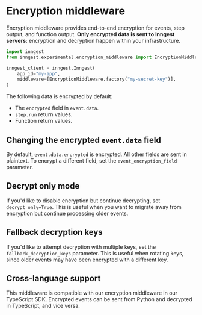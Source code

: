 # Encryption middleware

Encryption middleware provides end-to-end encryption for events, step output, and function output. **Only encrypted data is sent to Inngest servers**: encryption and decryption happen within your infrastructure.

```py
import inngest
from inngest.experimental.encryption_middleware import EncryptionMiddleware

inngest_client = inngest.Inngest(
    app_id="my-app",
    middleware=[EncryptionMiddleware.factory("my-secret-key")],
)
```

The following data is encrypted by default:
- The `encrypted` field in `event.data`.
- `step.run` return values.
- Function return values.

## Changing the encrypted `event.data` field

By default, `event.data.encrypted` is encrypted. All other fields are sent in plaintext. To encrypt a different field, set the `event_encryption_field` parameter.

## Decrypt only mode

If you'd like to disable encryption but continue decrypting, set `decrypt_only=True`. This is useful when you want to migrate away from encryption but continue processing older events.

## Fallback decryption keys

If you'd like to attempt decryption with multiple keys, set the `fallback_decryption_keys` parameter. This is useful when rotating keys, since older events may have been encrypted with a different key.

## Cross-language support

This middleware is compatible with our encryption middleware in our TypeScript SDK. Encrypted events can be sent from Python and decrypted in TypeScript, and vice versa.
